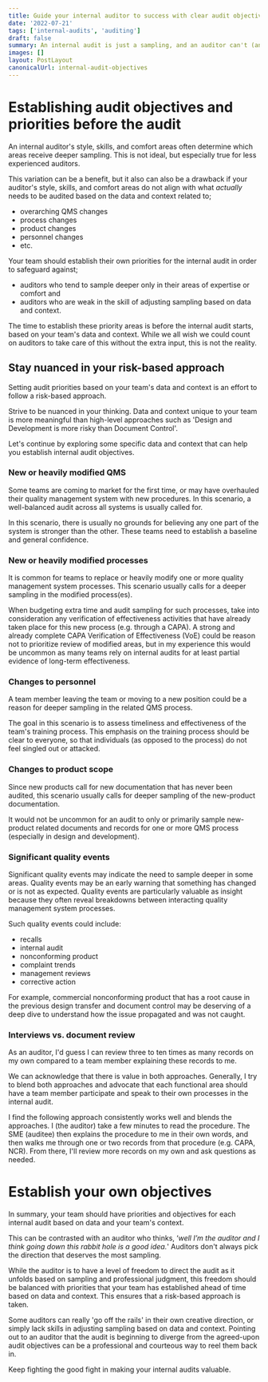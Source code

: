 ```yaml
---
title: Guide your internal auditor to success with clear audit objectives
date: '2022-07-21'
tags: ['internal-audits', 'auditing']
draft: false
summary: An internal audit is just a sampling, and an auditor can't (and shouldn't) audit everything equally.  You should establish clear objectives for the audit so you make sure the right areas receive the right amount of attention.
images: []
layout: PostLayout
canonicalUrl: internal-audit-objectives
---
```


# Establishing audit objectives and priorities before the audit

An internal auditor's style, skills, and comfort areas often determine which areas receive deeper sampling. This is not ideal, but especially true for less experienced auditors.

This variation can be a benefit, but it also can also be a drawback if your auditor's style, skills, and comfort areas do not align with what _actually_ needs to be audited based on the data and context related to;

- overarching QMS changes
- process changes
- product changes
- personnel changes
- etc.

Your team should establish their own priorities for the internal audit in order to safeguard against;

- auditors who tend to sample deeper only in their areas of expertise or comfort and
- auditors who are weak in the skill of adjusting sampling based on data and context.

The time to establish these priority areas is before the internal audit starts, based on your team's data and context. While we all wish we could count on auditors to take care of this without the extra input, this is not the reality.

## Stay nuanced in your risk-based approach

Setting audit priorities based on your team's data and context is an effort to follow a risk-based approach.

Strive to be nuanced in your thinking. Data and context unique to your team is more meaningful than high-level approaches such as 'Design and Development is more risky than Document Control'.

Let's continue by exploring some specific data and context that can help you establish internal audit objectives.

### New or heavily modified QMS

Some teams are coming to market for the first time, or may have overhauled their quality management system with new procedures. In this scenario, a well-balanced audit across all systems is usually called for.

In this scenario, there is usually no grounds for believing any one part of the system is stronger than the other. These teams need to establish a baseline and general confidence.

### New or heavily modified processes

It is common for teams to replace or heavily modify one or more quality management system processes. This scenario usually calls for a deeper sampling in the modified process(es).

When budgeting extra time and audit sampling for such processes, take into consideration any verification of effectiveness activities that have already taken place for this new process (e.g. through a CAPA). A strong and already complete CAPA Verification of Effectiveness (VoE) could be reason not to prioritize review of modified areas, but in my experience this would be uncommon as many teams rely on internal audits for at least partial evidence of long-term effectiveness.

### Changes to personnel

A team member leaving the team or moving to a new position could be a reason for deeper sampling in the related QMS process.

The goal in this scenario is to assess timeliness and effectiveness of the team's training process. This emphasis on the training process should be clear to everyone, so that individuals (as opposed to the process) do not feel singled out or attacked.

### Changes to product scope

Since new products call for new documentation that has never been audited, this scenario usually calls for deeper sampling of the new-product documentation.

It would not be uncommon for an audit to only or primarily sample new-product related documents and records for one or more QMS process (especially in design and development).

### Significant quality events

Significant quality events may indicate the need to sample deeper in some areas. Quality events may be an early warning that something has changed or is not as expected. Quality events are particularly valuable as insight because they often reveal breakdowns between interacting quality management system processes.

Such quality events could include:

- recalls
- internal audit
- nonconforming product
- complaint trends
- management reviews
- corrective action

For example, commercial nonconforming product that has a root cause in the previous design transfer and document control may be deserving of a deep dive to understand how the issue propagated and was not caught.

### Interviews vs. document review

As an auditor, I'd guess I can review three to ten times as many records on my own compared to a team member explaining these records to me.

We can acknowledge that there is value in both approaches. Generally, I try to blend both approaches and advocate that each functional area should have a team member participate and speak to their own processes in the internal audit.

I find the following approach consistently works well and blends the approaches. I (the auditor) take a few minutes to read the procedure. The SME (auditee) then explains the procedure to me in their own words, and then walks me through one or two records from that procedure (e.g. CAPA, NCR). From there, I'll review more records on my own and ask questions as needed.

# Establish your own objectives

In summary, your team should have priorities and objectives for each internal audit based on data and your team's context.

This can be contrasted with an auditor who thinks, ‘_well I’m the auditor and I think going down this rabbit hole is a good idea._' Auditors don't always pick the direction that deserves the most sampling.

While the auditor is to have a level of freedom to direct the audit as it unfolds based on sampling and professional judgment, this freedom should be balanced with priorities that your team has established ahead of time based on data and context. This ensures that a risk-based approach is taken.

Some auditors can really 'go off the rails' in their own creative direction, or simply lack skills in adjusting sampling based on data and context. Pointing out to an auditor that the audit is beginning to diverge from the agreed-upon audit objectives can be a professional and courteous way to reel them back in.

Keep fighting the good fight in making your internal audits valuable.
